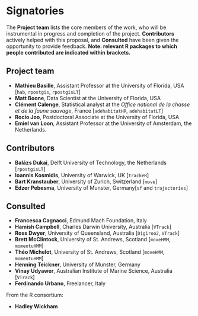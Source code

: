 # Signatories
<!-- 
This section provides the ISC with a view of the support received from the community for a proposal. Acceptance isn't predicated on popularity but community acceptance is important.  Willingness to accept outside input is also a good marker for project delivery. 

An optional section would be for R-Core signatories where changes to R are proposed.
-->

The **Project team** lists the core members of the work, who will be
instrumental in progress and completion of the
project. **Contributors** actively helped with this proposal, and
**Consulted** have been given the opportunity to provide
feedback. **Note: relevant R packages to which people contributed are
indicated within brackets.**

## Project team
<!-- 
Who are the people responsible for actually delivering the project if the proposal gets accepted and are already signed up and rearing to go?
-->

  * **Mathieu Basille**, Assistant Professor at the University of
    Florida, USA [`hab`, `rpostgis`, `rpostgisLT`]
  * **Matt Boone**, Data Scientist at the University of Florida, USA
  * **Clément Calenge**, Statistical analyst at the *Office national
    de la chasse et de la faune sauvage*, France [`adehabitatHR`,
    `adehabitatLT`]
  * **Rocío Joo**, Postdoctoral Associate at the University of
    Florida, USA
  * **Emiel van Loon**, Assistant Professor at the University of
    Amsterdam, the Netherlands.


## Contributors
<!-- 
Who are the people who have actively helped with this proposal but won't necessarily be on the core project team later?
-->

  * **Balázs Dukai**, Delft University of Technology, the Netherlands
    [`rpostgisLT`]
  * **Ioannis Kosmidis**, University of Warwick, UK [`trackeR`]
  * **Bart Kranstauber**, University of Zurich, Switzerland [`move`]
  * **Edzer Pebesma**, University of Munster, Germany[`sf` and
    `trajectories`]


## Consulted
<!-- 
Who has been given the opportunity to provide feedback on the proposal? This should include any R Consortium & ISC members who the proposal has been discussed with.
-->

  * **Francesca Cagnacci**, Edmund Mach Foundation, Italy
  * **Hamish Campbell**, Charles Darwin University, Australia
    [`VTrack`]
  * **Ross Dwyer**, University of Queensland, Australia [`Digiroo2`,
    `VTrack`]
  * **Brett McClintock**, University of St. Andrews, Scotland
    [`moveHMM`, `momentuHMM`]
  * **Théo Michelot**, University of St. Andrews, Scotland [`moveHMM`,
    `momentuHMM`]
  * **Henning Teickner**, University of Munster, Germany
  * **Vinay Udyawer**, Australian Institute of Marine Science,
    Australia [`VTrack`]
  * **Ferdinando Urbano**, Freelancer, Italy

From the R consortium:

  * **Hadley Wickham**
